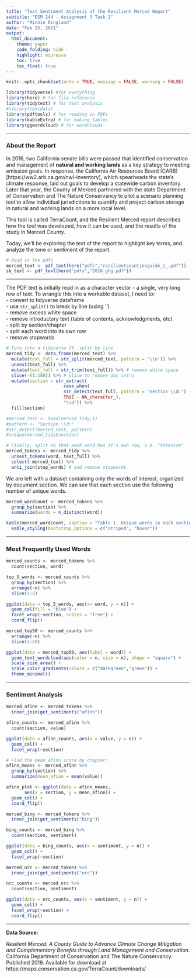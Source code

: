 ```yaml
---
title: "Text Sentiment Analysis of the Resilient Merced Report"
subtitle: "ESM 244 - Assignment 3 Task 1"
author: "Minnie Ringland"
date: "Feb 25, 2021"
output:
  html_document:
    theme: paper
    code_folding: hide
    highlight: espresso
    toc: true
    toc_float: true
---
```


```r
knitr::opts_chunk$set(echo = TRUE, message = FALSE, warning = FALSE)

library(tidyverse) #for everything
library(here) # for file reference
library(tidytext) # for text analysis
#library(textdata)
library(pdftools) # for reading in PDFs
library(kableExtra) # for making tables
library(ggwordcloud) # for wordclouds

```

***  


### About the Report

In 2016, two California senate bills were passed that identified conservation and management of **natural and working lands** as a key strategy to meeting emission goals. In response, the California Air Resources Board (CARB) [https://ww2.arb.ca.gov/nwl-inventory], which spearheads the state’s climate response, laid out goals to develop a statewide carbon inventory. Later that year, the County of Merced partnered with the state Department of Conservation and The Nature Conservancy to pilot a scenario planning tool to allow individual jurisdictions to quantify and project carbon storage in natural and working lands on a more local level.

This tool is called TerraCount, and the Resilient Merced report describes how the tool was developed, how it can be used, and the results of the study in Merced County.

Today, we'll be exploring the text of the report to highlight key terms, and analyze the tone or sentiment of the report.


```r
# Read in the pdfs
merced_text <- pdf_text(here("pdfs","resilientcountiesguide_1_.pdf"))
sb_text <- pdf_text(here("pdfs","2016_ghg.pdf"))
```


***


The PDF text is initially read in as a character vector - a single, very long row of text. To wrangle this into a workable dataset, I need to:  
- convert to tidyverse dataframe  
- use `str_split()` to break by line (using '\n')  
- remove excess white space  
- remove introductory text (table of contents, acknowledgments, etc)  
- split by section/chapter  
- split each word into its own row  
- remove stopwords  


```r
# Turn into a tidyverse df, split by line
merced_tidy <- data.frame(merced_text) %>% 
  mutate(text_full = str_split(merced_text, pattern = '\\n')) %>% 
  unnest(text_full) %>% 
  mutate(text_full = str_trim(text_full)) %>% # remove white space
  slice(-(1:188)) %>% # slice to remove doc intro
  mutate(section = str_extract(
                      case_when(
                      str_detect(text_full, pattern = "Section \\d:") ~ text_full, # split by Section (chapter)
                      TRUE ~ NA_character_),
                      "\\d")) %>% 
  fill(section)

#merced_test <- head(merced_tidy,1)
#pattern <- "Section \\d:"
#str_detect(merced_test, pattern)
#unique(merced_tidy$section)

# Finally, split so that each word has it's own row, i.e. "tokenize"
merced_tokens <- merced_tidy %>% 
  unnest_tokens(word, text_full) %>% 
  select(-merced_text) %>% 
  anti_join(stop_words) # and remove stopwords

```

We are left with a dataset containing only the words of interest, organized by document section. We can see that each section use the following number of unique words.

```r
merced_wordcount <- merced_tokens %>% 
  group_by(section) %>% 
  summarize(words = n_distinct(word))

kable(merced_wordcount, caption = "Table 1. Unique words in each section of Resilient Merced") %>% 
  kable_styling(bootstrap_options = c("striped", "hover"))
```

***  
### Most Frequently Used Words

```r
merced_counts <- merced_tokens %>% 
  count(section, word)

top_5_words <- merced_counts %>% 
  group_by(section) %>% 
  arrange(-n) %>% 
  slice(1:5)

ggplot(data = top_5_words, aes(x= word, y = n)) +
  geom_col(fill = "blue") +
  facet_wrap(~section, scales = "free") +
  coord_flip()

merced_top50 <- merced_counts %>% 
  arrange(-n) %>% 
  slice(1:50)

ggplot(data = merced_top50, aes(label = word)) +
  geom_text_wordcloud(aes(color = n, size = n), shape = "square") +
  scale_size_area() +
  scale_color_gradientn(colors = c("darkgreen","green")) +
  theme_minimal()

```



***  
### Sentiment Analysis

```r
merced_afinn <- merced_tokens %>% 
  inner_join(get_sentiments("afinn"))

afinn_counts <- merced_afinn %>% 
  count(section, value)

ggplot(data = afinn_counts, aes(x = value, y = n)) +
  geom_col() +
  facet_wrap(~section)

# Find the mean afinn score by chapter: 
afinn_means <- merced_afinn %>% 
  group_by(section) %>% 
  summarize(mean_afinn = mean(value))

afinn_plot <- ggplot(data = afinn_means,
       aes(x = section, y = mean_afinn)) +
  geom_col() +
  coord_flip()

```

```r
merced_bing <- merced_tokens %>% 
  inner_join(get_sentiments("bing"))

bing_counts <- merced_bing %>% 
  count(section, sentiment)

ggplot(data = bing_counts, aes(x = sentiment, y = n)) +
  geom_col() +
  facet_wrap(~section)

```
```r
merced_nrc <- merced_tokens %>% 
  inner_join(get_sentiments("nrc"))

nrc_counts <- merced_nrc %>% 
  count(section, sentiment)

ggplot(data = nrc_counts, aes(x = sentiment, y = n)) +
  geom_col() +
  facet_wrap(~section) +
  coord_flip()
```

***

**Data Source:**

*Resilient Merced: A County Guide to Advance Climate Change Mitigation and Complementary Benefits through Land Management and Conservation.* California Department of Conservation and The Nature Conservancy. Published 2019. Available for download at https://maps.conservation.ca.gov/TerraCount/downloads/